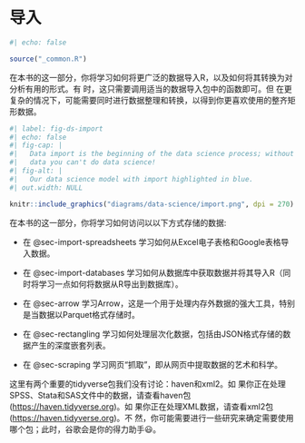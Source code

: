 # 导入 {#sec-import .unnumbered}

```r
#| echo: false

source("_common.R")
```

在本书的这一部分，你将学习如何将更广泛的数据导入R，以及如何将其转换为对分析有用的形式。有
时，这只需要调用适当的数据导入包中的函数即可。但
在更复杂的情况下，可能需要同时进行数据整理和转换，以得到你更喜欢使用的整齐矩形数据。

```r
#| label: fig-ds-import
#| echo: false
#| fig-cap: |
#|   Data import is the beginning of the data science process; without
#|   data you can't do data science!
#| fig-alt: |
#|   Our data science model with import highlighted in blue.
#| out.width: NULL

knitr::include_graphics("diagrams/data-science/import.png", dpi = 270)
```

在本书的这一部分，你将学习如何访问以以下方式存储的数据:

-   在 @sec-import-spreadsheets 学习如何从Excel电子表格和Google表格导入数据。

-   在 @sec-import-databases 学习如何从数据库中获取数据并将其导入R（同时将学习一点如何将数据从R导出到数据库）。

-   在 @sec-arrow 学习Arrow，这是一个用于处理内存外数据的强大工具，特别是当数据以Parquet格式存储时。

-   在 @sec-rectangling 学习如何处理层次化数据，包括由JSON格式存储的数据产生的深度嵌套列表。

-   在 @sec-scraping 学习网页“抓取”，即从网页中提取数据的艺术和科学。

这里有两个重要的tidyverse包我们没有讨论：haven和xml2。如
果你正在处理SPSS、Stata和SAS文件中的数据，请查看haven包 (<https://haven.tidyverse.org>)。如
果你正在处理XML数据，请查看xml2包 (<https://haven.tidyverse.org>)。不
然，你可能需要进行一些研究来确定需要使用哪个包；此时，谷歌会是你的得力助手😃。
